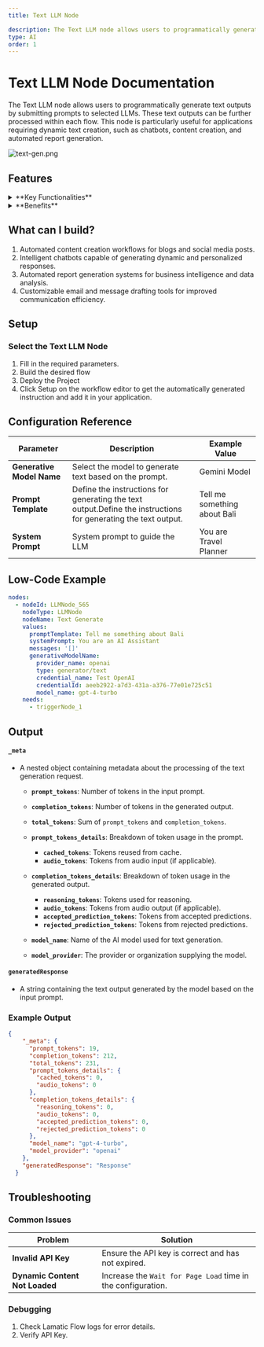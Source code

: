 ```yaml
---
title: Text LLM Node

description: The Text LLM node allows users to programmatically generate text outputs by submitting prompts to selected LLMs.
type: AI
order: 1
---
```


# Text LLM Node Documentation

The Text LLM node allows users to programmatically generate text outputs by submitting prompts to selected LLMs. These text outputs can be further processed within each flow. This node is particularly useful for applications requiring dynamic text creation, such as chatbots, content creation, and automated report generation.

![text-gen.png](./img/text-gen/text-gen.png)

## Features

<details>
  <summary>**Key Functionalities**</summary>

  
  1. **Generative Model Selection**: Allows users to select credentials for their preferred generative model, ensuring flexibility and compatibility with various LLMs. 
  
  2. **Customizable Prompts**: Features a field for creating prompt templates, enabling tailored input for specific use cases.
  
  3. **System Prompt Definition**: Includes an option to define a system-level prompt to guide the AI’s behavior, ensuring context-aware and role-specific responses.
  
  4. **Additional Properties Management**: Offers expandable sections for configuring advanced properties to fine-tune AI-generated outputs.
</details> <details>
  <summary>**Benefits**</summary>

  
  1. **Flexibility**: Supports integration with multiple LLMs, allowing users to utilize different models based on their specific needs and use cases. 
  
  2. **User-Centric Design**: Provides intuitive interfaces for prompt customization and system prompt definition, making it accessible to both beginners and advanced users. 
  
  3. **Enhanced Control**: Enables precise control over the AI’s behavior and output quality through customizable prompts and system configurations.
  
  4. **Scalability**: Facilitates the creation of reusable prompt templates for diverse workflows, ensuring consistency across projects.
</details>

## What can I build?

1. Automated content creation workflows for blogs and social media posts.
1. Intelligent chatbots capable of generating dynamic and personalized responses.
1. Automated report generation systems for business intelligence and data analysis.
1. Customizable email and message drafting tools for improved communication efficiency.

## Setup

### Select the Text LLM Node

1. Fill in the required parameters.
1. Build the desired flow
1. Deploy the Project
1. Click Setup on the workflow editor to get the automatically generated instruction and add it in your application.

## Configuration Reference

| **Parameter**             | **Description**                                                                                                | **Example Value**              |
| ------------------------- | -------------------------------------------------------------------------------------------------------------- | ------------------------------ |
| **Generative Model Name** | Select the model to generate text based on the prompt.                                                         | Gemini Model                   |
| **Prompt Template**       | Define the instructions for generating the text output.Define the instructions for generating the text output. | Tell me something about Bali |
| **System Prompt**         | System prompt to guide the LLM                                                                                 | You are Travel Planner         |

## Low-Code Example

```yaml
nodes:
  - nodeId: LLMNode_565
    nodeType: LLMNode
    nodeName: Text Generate
    values:
      promptTemplate: Tell me something about Bali
      systemPrompt: You are an AI Assistant
      messages: '[]'
      generativeModelName:
        provider_name: openai
        type: generator/text
        credential_name: Test OpenAI
        credentialId: aeeb2922-a7d3-431a-a376-77e01e725c51
        model_name: gpt-4-turbo
    needs:
      - triggerNode_1
```

## Output

#### `_meta`
- A nested object containing metadata about the processing of the text generation request.

  - **`prompt_tokens`**: Number of tokens in the input prompt.
  - **`completion_tokens`**: Number of tokens in the generated output.
  - **`total_tokens`**: Sum of `prompt_tokens` and `completion_tokens`.

  - **`prompt_tokens_details`**: Breakdown of token usage in the prompt.
    - **`cached_tokens`**: Tokens reused from cache.
    - **`audio_tokens`**: Tokens from audio input (if applicable).

  - **`completion_tokens_details`**: Breakdown of token usage in the generated output.
    - **`reasoning_tokens`**: Tokens used for reasoning.
    - **`audio_tokens`**: Tokens from audio output (if applicable).
    - **`accepted_prediction_tokens`**: Tokens from accepted predictions.
    - **`rejected_prediction_tokens`**: Tokens from rejected predictions.

  - **`model_name`**: Name of the AI model used for text generation.
  - **`model_provider`**: The provider or organization supplying the model.

#### `generatedResponse`
- A string containing the text output generated by the model based on the input prompt.


### Example Output

```json
{
    "_meta": {
      "prompt_tokens": 19,
      "completion_tokens": 212,
      "total_tokens": 231,
      "prompt_tokens_details": {
        "cached_tokens": 0,
        "audio_tokens": 0
      },
      "completion_tokens_details": {
        "reasoning_tokens": 0,
        "audio_tokens": 0,
        "accepted_prediction_tokens": 0,
        "rejected_prediction_tokens": 0
      },
      "model_name": "gpt-4-turbo",
      "model_provider": "openai"
    },
    "generatedResponse": "Response"
  }
```

## Troubleshooting

### Common Issues

| **Problem**                    | **Solution**                                                      |
| ------------------------------ | ----------------------------------------------------------------- |
| **Invalid API Key**            | Ensure the API key is correct and has not expired.                |
| **Dynamic Content Not Loaded** | Increase the `Wait for Page Load` time in the configuration.      |

### Debugging
1. Check Lamatic Flow logs for error details.
1. Verify API Key.